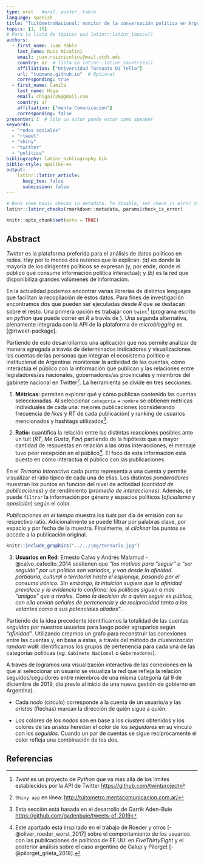 ```yaml
---
type: oral   #oral, poster, table
language: spanish
title: "TuitómetroNacional: monitor de la conversación política en Argentina"
topics: [1, 10]
# Para la lista de tópicos usá latinr::latinr_topics()
authors:
  - first_name: Juan Pablo
    last_name: Ruiz Nicolini
    email: juan.ruiznicolini@mail.utdt.edu
    country: ar  # lista en latinr::latinr_countries()
    affiliation: ["Universidad Torcuato Di Tella"]
    url: "tuqmano.github.io"  # Optional 
    corresponding: true
  - first_name: Camila 
    last_name: Higa
    email: chiga1226@gmail.com
    country: ar
    affiliation: ["menta Comunicación"]
    corresponding: false
presenter: 1  # sólo un autor puede estar como speaker
keywords: 
  - "redes sociales"
  - "rtweet"
  - "shiny"
  - "twitter"
  - "política"
bibliography: latinr_bibliography.bib
biblio-style: apalike-es   
output: 
    latinr::latinr_article:
      keep_tex: false
      submission: false
---
```



```r
# Runs some basic checks in metadata. To disable, set check_is_error to FALSE
latinr::latinr_checks(rmarkdown::metadata, params$check_is_error)
```


```r
knitr::opts_chunk$set(echo = TRUE)
```


## Abstract 

*Twitter* es la plataforma preferida para el análisis de datos políticos en redes. Hay por lo menos dos razones que lo explican: *(a)* es donde la mayoría de los dirigentes políticos se expresan (y, por ende, donde el público que consume información política interactúa); y *(b)* es la red que disponibiliza grandes volúmenes de información. 

En la actualidad podemos encontrar varias librerías de distintos lenguajes que facilitan la recopilación de estos datos. Para fines de investigación encontramos dos que pueden ser ejecutadas desde *R* que se destacan sobre el resto. Una primera opción es trabajar con `twint`[^1] (programa escrito en *python* que puede correr en *R* a través de \CRANpkg{reticulate}). Una segunda alternativa, plenamente integrada con la API de la plataforma de *microblogging* es \CRANpkg{rtweet} [@rtweet-package].  

Partiendo de esto desarrollamos una aplicación \CRANpkg{shiny} que nos permite analizar de manera agregada a través de determinados indicadores y visualizaciones las cuentas de las personas que integran el ecosistema político e institucional de Argentina: monitorear la actividad de las cuentas, cómo interactúa el público con la información que publican y las relaciones entre legisladores/as nacionales, gobernadores/as provinciales y miembros del gabinete nacional en Twitter[^4]. La herramienta se divide en tres secciones: \vspace{.3cm}

1. **Métricas**: permiten explorar qué y cómo publican contenido las cuentas seleccionadas. Al seleccionar `categoría` $+$ `nombre` se obtienen métricas individuales de cada una: mejores publicaciones (considerando frecuencia de *likes* y *RT* de cada publicación) y ranking de usuarios mencionados y hashtags utilizados[^2].

2. **Ratio**: cuantifica la relación entre las distintas reacciones posibles ante un tuit (*RT*, *Me Gusta*, *Fav*) partiendo de la hipótesis que a mayor cantidad de respuestas en relación a las otras interacciones, el mensaje tuvo peor recepción en el público[^3]. El foco de esta información está puesto en cómo interactúa el público con las publicaciones. 


En el *Ternario Interactivo* cada punto representa a una cuenta y permite visualizar el ratio típico de cada una de ellas. Los distintos *ponderadores*  muestran los puntos en función del nivel de actividad (*cantidad de publicaciones*) y de rendimiento (*promedio de interacciones*). Además, se puede `filtrar` la información por género y espacios políticos (*oficialismo* y *oposición*) según el color. 


*Publicaciones en el tiempo* muestra los *tuits* por día de emisión con su respectivo ratio. Adicionalmente se puede filtrar por palabras clave, por espacio y por fecha de la muestra. Finalmente, al *clickear* los puntos se accede a la publicación original.

```r
knitr::include_graphics("../../img/ternario.jpg")
```


3. **Usuarios en Red**: Ernesto Calvo y Andrés Malamud -@calvo_cafecito_2014 sostienen que *"los motivos para “seguir” o “ser seguido” por un político son variados, y van desde la afinidad partidaria, cultural o territorial hasta el espionaje, pasando por el consumo irónico. Sin embargo, la intuición sugiere que la afinidad prevalece y la evidencia lo confirma: los políticos siguen a más “amigos” que a rivales. Como la decisión de a quién seguir es pública, con ella envían señales de pertenencia y de reciprocidad tanto a los votantes como a sus potenciales aliados"*.

Partiendo de la idea precedente identificamos la totalidad de las cuentas *seguidas* por nuestros usuarios para luego poder agruparlos según *"afinidad"*. Utilizando \CRANpkg{igraph} creamos un grafo para reconstruir las conexiones entre las cuentas y, en base a éstas, a través del método de *clusterización random walk* identificamos los grupos de pertenencia para cada una de las categorías políticas (*vg.* `Gabinete Nacional` o `Gobernadores`). 

A través de \CRANpkg{visNetwork} logramos una visualización interactiva de las conexiones en la que al seleccionar un usuario se visualiza la red que refleja la relación seguidos/seguidores entre miembros de una misma categoría (al 9 de diciembre de 2019, día previo al inicio de una nueva gestión de gobierno en Argentina).


* Cada *nodo* (círculo) corresponde a la cuenta de un usuario/a y las *aristas* (flechas) marcan la dirección de quién sigue a quién.


* Los colores de los *nodos* son en base a los *clusters* obtenidos y los colores de las *aristas* heredan el color de los *seguidores* en su vínculo con los *seguidos*. Cuando un par de cuentas se sigue recíprocamente el color refleja una combinación de los dos.


[^1]: *Twint* es un proyecto de *Python* que va más allá de los límites establecidos por la API de Twitter [https://github.com/twintproject](https://github.com/twintproject)


[^2]: Esta sección está basada en el desarrollo de Garrik Aden-Buie [https://github.com/gadenbuie/tweets-of-2019](https://github.com/gadenbuie/tweets-of-2019)

[^3]: Este apartado está inspirado en el trabajo de Roeder y otros [-@oliver_roeder_worst_2017] sobre el comportamiento de los usuarios con las publicaciones de políticos de EE.UU. en *FiveThirtyEight* y el posterior análisis sobre el caso argentino de Galup y Pilorget [-@pilorget_grieta_2018]. 

[^4]: `Shiny app` en línea: [http://tuitometro.mentacomunicacion.com.ar/](http://tuitometro.mentacomunicacion.com.ar/)

## Referencias
